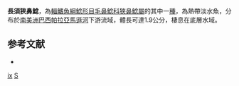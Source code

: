 {{Speciesbox
| taxon = Stenolicmus ix
| binomial_authority = [[Wosiacki|Wosiacki]], [[Coutinho|Coutinho]] & [[de_Assis_Montag|de Assis Montag]], 2011
| status = NE
| status_system = IUCN3.1
}}

'''長須狹鼻鯰'''，為[[輻鰭魚綱|輻鰭魚綱]][[鯰形目|鯰形目]][[毛鼻鯰科|毛鼻鯰科]][[狹鼻鯰屬|狹鼻鯰屬]]的其中一[[種|種]]，為熱帶淡水魚，分布於[[南美洲|南美洲]][[巴西|巴西]][[帕拉|帕拉]][[亞馬遜河|亞馬遜河]]下游流域，體長可達1.9公分，棲息在底層水域。

== 参考文献 ==
*{{FishBase_species|genus=Stenolicmus|species=ix|year=2014|month=10}}

{{鯰形目小作品}}

{{Taxonbar}}
[[Category:狹鼻鯰屬|ix]]
[[Category:2011年描述的鱼类|S]]